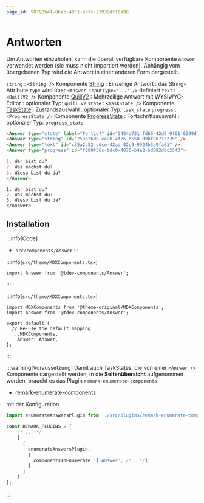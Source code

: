 ```yaml
---
page_id: 98798b41-86ab-49c1-a3fc-21939df16a98
---
```


# Antworten

Um Antworten einzuholen, kann die überall verfügbare Komponente `Answer` verwendet werden (sie muss nicht importiert werden). Abhängig vom übergebenen Typ wird die Antwort in einer anderen Form dargestellt.

`string`
: `<String />` Komponente [String](./string-answers/index.mdx)
: Einzeilige Antwort
: das String-Attribute `type` wird über `<Answer inputType="..." />` definiert
`text`
: `<QuillV2 />` Komponente [QuillV2](./quill-v2/index.mdx)
: Mehrzeilige Antwort mit WYSIWYG-Editor
: optionaler Typ: `quill_v2`
`state`
: `<TaskState />` Komponente [TaskState](./task-state/index.mdx)
: Zustandsauswahl
: optionaler Typ: `task_state`
`progress`
: `<ProgressState />` Komponente [ProgressState](./progress-state/index.mdx)
: Fortschrittsauswahl
: optionaler Typ: `progress_state`



```md
<Answer type="state" label="Fertig?" id="5404e731-fd66-42d9-9f61-0299df6a032b" />
<Answer type="string" id="259a2608-ee20-4f76-b558-09bf9871c235" />
<Answer type="text" id="c85a2c52-cdce-42ad-82c9-9924b3a9fa61" />
<Answer type="progress" id="f880f36c-bdc0-4070-b4a8-bd092dbc3343">

1. Wer bist du?
2. Was machst du?
3. Wieso bist du da?
</Answer>
```

<BrowserWindow>
    <Answer type="state" label="Fertig?" id="5404e731-fd66-42d9-9f61-0299df6a032b" />
    <Answer type="string" id="259a2608-ee20-4f76-b558-09bf9871c235" />
    <Answer type="text" id="be8bc52f-deac-4a84-95c9-60e4d18011b9" />
    <Answer type="progress" id="f880f36c-bdc0-4070-b4a8-bd092dbc3343">

    1. Wer bist du?
    2. Was machst du?
    3. Wieso bist du da?
    </Answer>
</BrowserWindow>

## Installation

:::info[Code]
- `src/components/Answer`
:::

:::info[`src/theme/MDXComponents.tsx`]
```tsx
import Answer from '@tdev-components/Answer';
```
:::

:::info[`src/theme/MDXComponents.tsx`]
```tsx {2,7}
import MDXComponents from '@theme-original/MDXComponents';
import Answer from '@tdev-components/Answer';

export default {
  // Re-use the default mapping
  ...MDXComponents,
    Answer: Answer,
};
```
:::


:::warning[Voraussetzung]
Damit auch TaskStates, die von einer `<Answer />` Komponente dargestellt werden, in die **Seitenübersicht** aufgenommen werden, braucht es das Plugin `remark-enumerate-components`
- [remark-enumerate-components](../../../app-architecture/remark-plugins/enumerate-components/index.mdx)

mit der Konfiguration

```ts title="docusaurus.config.ts"
import enumerateAnswersPlugin from './src/plugins/remark-enumerate-components/plugin';

const REMARK_PLUGINS = [
    /* ... */
    [
      [
        enumerateAnswersPlugin,
        {
          componentsToEnumerate: ['Answer', /*...*/],
        }
      ]
    ]
];
```
:::

